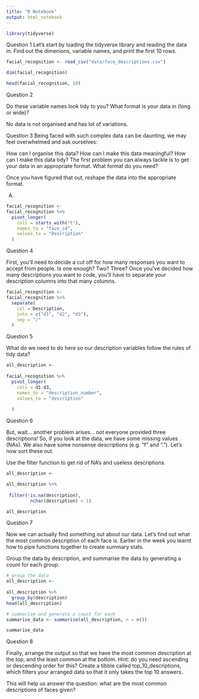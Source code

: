 ```yaml
---
title: "R Notebook"
output: html_notebook
---
```



```r

library(tidyverse)


```
Question 1
Let’s start by loading the tidyverse library and reading the data in. Find out the dimenions, variable names, and print the first 10 rows. 

```r

facial_recognition <- read_csv("data/face_descriptions.csv")

dim(facial_recognition)

```



```r

head(facial_recognition, 10)


```

Question 2

Do these variable names look tidy to you? What format is your data in (long or wide)?

No data is not organised and has lot of variations. 



Question 3
Being faced with such complex data can be daunting, we may feel overwhelmed and ask ourselves:

How can I organise this data?
How can I make this data meaningful?
How can I make this data tidy?
The first problem you can always tackle is to get your data in an appropriate format. What format do you need?

Once you have figured that out, reshape the data into the appropriate format.


A. 

```r

facial_recognition <-
facial_recognition %>%
  pivot_longer(
    cols = starts_with("t"),
    names_to = "face_id",
    values_to = "Description"
  )

```

Question 4

First, you’ll need to decide a cut off for how many responses you want to accept from people. Is one enough? Two? Three? Once you’ve decided how many descriptions you want to code, you’ll have to separate your description columns into that many columns.


```r
facial_recognition <-
facial_recognition %>%
  separate(
    col = Description,
    into = c("d1", "d2", "d3"),
    sep = "/"
  )

```

Question 5

What do we need to do here so our description variables follow the rules of tidy data?

```r

all_description <-
  
facial_recognition %>%
  pivot_longer(
    cols = d1:d3,
    names_to = "description_number",
    values_to = "description"
  
  )


```



Question 6

But, wait… another problem arises… not everyone provided three descriptions! So, if you look at the data, we have some missing values (NAs). We also have some nonsense descriptions (e.g. “f” and “.”). Let’s now sort these out.

Use the filter function to get rid of NA’s and useless descriptions. 


```r
all_description <-

all_description %>%
  
 filter(!is.na(description),
         nchar(description) > 1)

all_description

```


Question 7

Now we can actually find something out about our data. Let’s find out what the most common description of each face is. Earlier in the week you learnt how to pipe functions together to create summary stats.

Group the data by description, and summarise the data by generating a count for each group.




```r

# group the data
all_description <-
  
all_description %>%
  group_by(description)
head(all_description)

# summarise and generate a count for each 
summarise_data <- summarise(all_description, n = n())

summarise_data

```


Question 8

Finally, arrange the output so that we have the most common description at the top, and the least common at the bottom.
Hint: do you need ascending or descending order for this?
Create a tibble called top_10_descriptions, which filters your arranged data so that it only takes the top 10 answers.

This will help us answer the question: what are the most common descriptions of faces given?


```r




```

















































